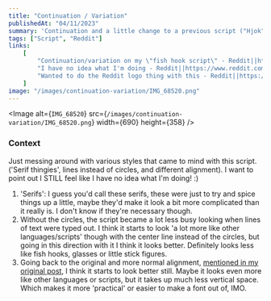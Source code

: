 ```yaml
---
title: "Continuation / Variation"
publishedAt: "04/11/2023"
summary: 'Continuation and a little change to a previous script ("Hjok").'
tags: ["Script", "Reddit"]
links:
    [
        "Continuation/variation on my \"fish hook script\" - Reddit||https://www.reddit.com/r/neography/comments/12ia74d/continuationvariation_on_my_fish_hook_script/?utm_source=share&amp;utm_medium=web2x&amp;context=3",
        "I have no idea what I'm doing - Reddit||https://www.reddit.com/r/neography/comments/1281xvo/i_have_no_idea_what_im_doing/?utm_source=share&amp;utm_medium=web2x&amp;context=3",
        "Wanted to do the Reddit logo thing with this - Reddit||https://www.reddit.com/r/neography/comments/129gdiq/wanted_to_do_the_reddit_logo_thing_with_this/?utm_source=share&utm_medium=web2x&context=3"
    ]
image: "/images/continuation-variation/IMG_68520.png"
---
```


<Image
	alt={`IMG_68520`}
	src={`/images/continuation-variation/IMG_68520.png`}
	width={690}
	height={358}
/>

### Context

Just messing around with various styles that came to mind with this script. ('Serif thingies', lines instead of circles, and different alignment). I want to point out I STILL feel like I have no idea what I'm doing! :)

1. 'Serifs': I guess you'd call these serifs, these were just to try and spice things up a little, maybe they'd make it look a bit more complicated than it really is. I don't know if they're necessary though.
2. Without the circles, the script became a lot less busy looking when lines of text were typed out. I think it starts to look 'a lot more like other languages/scripts' though with the center line instead of the circles, but going in this direction with it I think it looks better. Definitely looks less like fish hooks, glasses or little stick figures.
3. Going back to the original and more normal alignment, [mentioned in my original post](https://www.reddit.com/r/neography/comments/1281xvo/i_have_no_idea_what_im_doing/), I think it starts to look better still. Maybe it looks even more like other languages or scripts, but it takes up much less vertical space. Which makes it more 'practical' or easier to make a font out of, IMO.
